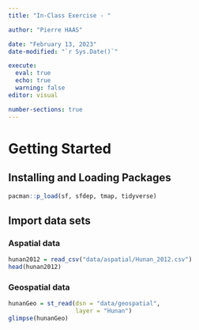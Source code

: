```yaml
---
title: "In-Class Exercise - "

author: "Pierre HAAS"

date: "February 13, 2023"
date-modified: "`r Sys.Date()`"

execute:
  eval: true
  echo: true
  warning: false
editor: visual

number-sections: true
---
```


# Getting Started

## Installing and Loading Packages

```r
pacman::p_load(sf, sfdep, tmap, tidyverse)
```

## Import data sets

### Aspatial data

```r
hunan2012 = read_csv("data/aspatial/Hunan_2012.csv")
head(hunan2012)
```

### Geospatial data

```r
hunanGeo = st_read(dsn = "data/geospatial",
                   layer = "Hunan")
glimpse(hunanGeo)
```
